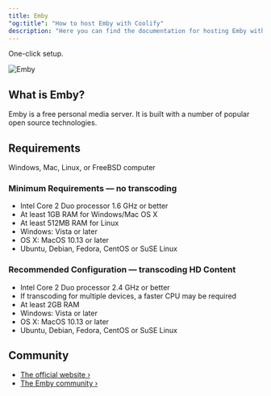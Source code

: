 ```yaml
---
title: Emby
"og:title": "How to host Emby with Coolify"
description: "Here you can find the documentation for hosting Emby with Coolify."
---
```


<Check>One-click setup.</Check>

![Emby](https://emby.media/support/images/logo.png)

## What is Emby?

Emby is a free personal media server. It is built with a number of popular open source technologies.

## Requirements

Windows, Mac, Linux, or FreeBSD computer

### Minimum Requirements — no transcoding

- Intel Core 2 Duo processor 1.6 GHz or better
- At least 1GB RAM for Windows/Mac OS X
- At least 512MB RAM for Linux
- Windows: Vista or later
- OS X: MacOS 10.13 or later
- Ubuntu, Debian, Fedora, CentOS or SuSE Linux

### Recommended Configuration — transcoding HD Content

- Intel Core 2 Duo processor 2.4 GHz or better
- If transcoding for multiple devices, a faster CPU may be required
- At least 2GB RAM
- Windows: Vista or later
- OS X: MacOS 10.13 or later
- Ubuntu, Debian, Fedora, CentOS or SuSE Linux

## Community

- [The official website ›](https://emby.media/)
- [The Emby community ›](https://emby.media/community/)
